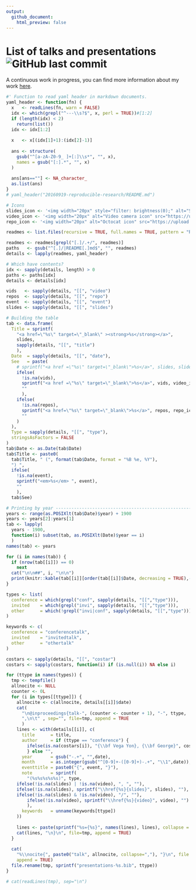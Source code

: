```yaml
---
output:
  github_document:
    html_preview: false
---
```


# List of talks and presentations ![GitHub last commit](https://img.shields.io/github/last-commit/gvegayon/talks)

A continuous work in progress, you can find more information about my work
[here](https://ggvy.cl).

```r
#' Function to read yaml header in markdown documents.
yaml_header <- function(fn) {
  x   <- readLines(fn, warn = FALSE)
  idx <- which(grepl("^---\\s?$", x, perl = TRUE))#[1:2]
  if (length(idx) < 2)
    return(list())
  idx <- idx[1:2]
  
  x   <- x[(idx[1]+1):(idx[2]-1)]
  
  ans <- structure(
    gsub("^[a-zA-Z0-9_ ]+[:]\\s*", "", x),
    names = gsub("[:].*", "", x)
  )
  
  ans[ans==""] <- NA_character_
  as.list(ans)
}
# yaml_header("20160919-reproducible-research/README.md")

```


```r

# Icons
slides_icon <- '<img width="20px" style="filter: brightness(0);" alt="Slides icon" src="https://upload.wikimedia.org/wikipedia/commons/f/f5/PowerPoint_Presentation_Flat_Icon.svg">'
video_icon <- '<img width="20px" alt="Video camera icon" src="https://upload.wikimedia.org/wikipedia/commons/8/82/Font_Awesome_5_regular_video.svg">'
repo_icon <- '<img width="20px" alt="Octocat icon" src="https://upload.wikimedia.org/wikipedia/commons/9/91/Octicons-mark-github.svg">'

readmes <- list.files(recursive = TRUE, full.names = TRUE, pattern = "README[.]md")

readmes <- readmes[grepl("[.]/.+/", readmes)]
paths   <- gsub("^[.]/|README[.]md$", "", readmes)
details <- lapply(readmes, yaml_header)

# Which have contents?
idx <- sapply(details, length) > 0
paths <- paths[idx]
details <- details[idx]

vids   <- sapply(details, "[[", "video")
repos  <- sapply(details, "[[", "repo")
event  <- sapply(details, "[[", "event")
slides <- sapply(details, "[[", "slides")

# Building the table
tab <- data.frame(
  Title = sprintf(
    "<a href=\"%s\" target=\"_blank\" ><strong>%s</strong></a>",
    slides,
    sapply(details, "[[", "title")
    ),
  Date  = sapply(details, "[[", "date"),
  See   = paste(
    # sprintf("<a href =\"%s\" target=\"_blank\">%s</a>", slides, slides_icon),
    ifelse(
      !is.na(vids),
      sprintf("<a href =\"%s\" target=\"_blank\">%s</a>", vids, video_icon),
      ""
      ),
    ifelse(
      !is.na(repos),
      sprintf("<a href=\"%s\" target=\"_blank\">%s</a>", repos, repo_icon),
      ""
    )
  ),
  Type = sapply(details, "[[", "type"),
  stringsAsFactors = FALSE
)
tab$Date <- as.Date(tab$Date)
tab$Title <- paste0(
  tab$Title, " (", format(tab$Date, format = "%B %e, %Y"),
  ") ",
  ifelse(
    !is.na(event),
    sprintf("<em>%s</em> ", event),
    ""
    ),
  tab$See)
```

```r
# Printing by year -------------------------------------------------------------
years <- range(as.POSIXlt(tab$Date)$year) + 1900
years <- years[2]:years[1]
tab <- lapply(
  years - 1900,
  function(i) subset(tab, as.POSIXlt(Date)$year == i)
  )
names(tab) <- years

for (i in names(tab)) {
  if (nrow(tab[[i]]) == 0)
    next
  cat("\n\n##", i, "\n\n")
  print(knitr::kable(tab[[i]][order(tab[[i]]$Date, decreasing = TRUE),-c(2, 3)], row.names = FALSE))
}

```

```r
types <- list(
  conference = which(grepl("conf", sapply(details, "[[","type"))),
  invited    = which(grepl("invi", sapply(details, "[[","type"))),
  other      = which(!grepl("invi|conf", sapply(details, "[[","type")))
)

keywords <- c(
  conference = "conferencetalk",
  invited    = "invitedtalk",
  other      = "othertalk"
)

costars <- sapply(details, "[[", "costar")
costars <- sapply(costars, function(i) if (is.null(i)) NA else i)

for (ttype in names(types)) {
  tmp <- tempfile()
  allnocite <- NULL
  counter <- 0L
  for (i in types[[ttype]]) {
    allnocite <- c(allnocite, details[[i]]$date)
    cat(
      "\n@inproceedings{talk-", (counter <- counter + 1), "-", ttype,
      ",\n\t" , sep="", file=tmp, append = TRUE
      )
    lines <- with(details[[i]], c(
      title      = title,
      author     = if (ttype == "conference") {
        ifelse(is.na(costars[i]), "{\\bf Vega Yon}, {\\bf George}", costars[i])
        } else "",
      year       = gsub("-.+", "",date),
      month      = as.integer(gsub("^[0-9]+-([0-9]+)-.+", "\\1",date)),
      eventtitle = paste0("{", event, "}"),
      note       = sprintf(
        "(%s%s%s%s%s)", type,
	ifelse(!is.na(slides) | !is.na(video), ", ", ""),
	ifelse(!is.na(slides), sprintf("\\href{%s}{slides}", slides), ""),
	ifelse(!is.na(slides) & !is.na(video), "/", ""),
        ifelse(!is.na(video), sprintf("\\href{%s}{video}", video), "")
        ),
      keywords   = unname(keywords[ttype])
    ))
    
    lines <- paste(sprintf("%s={%s}", names(lines), lines), collapse = ",\n\t")
    cat(lines, "\n}\n", file=tmp, append = TRUE)
  }
  
  cat(
    "%\\nocite{", paste0("talk", allnocite, collapse=","), "}\n", file = tmp,
    append = TRUE)
  file.rename(tmp, sprintf("presentations-%s.bib", ttype))
}

# cat(readLines(tmp), sep="\n")
```



